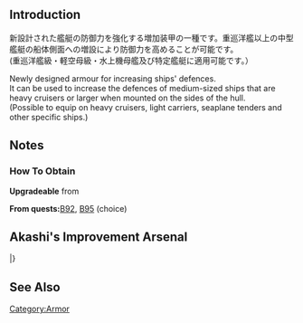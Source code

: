 {{EquipmentInfo|203}}

==Introduction==
新設計された艦艇の防御力を強化する増加装甲の一種です。重巡洋艦以上の中型艦艇の船体側面への増設により防御力を高めることが可能です。<br>
(重巡洋艦級・軽空母級・水上機母艦及び特定艦艇に適用可能です。）

Newly designed armour for increasing ships' defences.<br>
It can be used to increase the defences of medium-sized ships that are heavy cruisers or larger when mounted on the sides of the hull.<br>
(Possible to equip on heavy cruisers, light carriers, seaplane tenders and other specific ships.)

==Notes==
<div class="mw-collapsible"><h3>How To Obtain</h3>
<div class="mw-collapsible-content">
'''Upgradeable''' from {{Equipment/Link|Anti-torpedo Bulge (Medium)}}

'''From quests: '''[[Quests#B92|B92]], [[Quests#B95|B95]] (choice)

</div></div>

==Akashi's Improvement Arsenal==
{{AkashiWorkshop}}
{{AkashiWorkshopLine
|Name={{PAGENAME}}
|ItemType=ArmorEquipment
|Fuel=170
|Ammo=0
|Steel=870
|Baux=70
|Mats0-5=16/24
|Mats6-9=28/35
|Mats10=-
|Screws0-5=6/9
|Screws6-9=8/12
|Screws10=-
|EquipConsume0-5=2x{{ArmorEquipment|Anti-torpedo Bulge (Medium)}}
|EquipConsume6-9=3x{{ArmorEquipment|Anti-torpedo Bulge (Medium)}}
|EquipConsume10=-
|Tue=Z
|Wed=Z
|Thu=Z
|2ndShip=[[Zara#Second Upgrade|Zara due]]
|Notes=
}}
|}

==See Also==
{{Equipmentlist}}
[[Category:Armor]]
